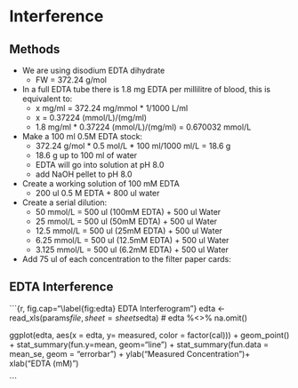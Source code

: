 # Interference # 

## Methods ##

* We are using disodium EDTA dihydrate
    * FW = 372.24 g/mol

* In a full EDTA tube there is 1.8 mg EDTA per millilitre of blood,
  this is equivalent to:
    * x mg/ml = 372.24 mg/mmol * 1/1000  L/ml
    * x = 0.37224 (mmol/L)/(mg/ml)
    * 1.8 mg/ml * 0.37224 (mmol/L)/(mg/ml) = 0.670032 mmol/L
    
* Make a 100 ml 0.5M EDTA stock:
    * 372.24 g/mol * 0.5 mol/L * 100 ml/1000 ml/L =  18.6 g
    * 18.6 g up to 100 ml of water
    * EDTA will go into solution at pH 8.0
    * add NaOH pellet to pH 8.0 
    
* Create a working solution of 100 mM EDTA
    * 200 ul 0.5 M EDTA + 800 ul water 
* Create a serial dilution:
  * 50 mmol/L = 500 ul (100mM EDTA) + 500 ul Water
  * 25 mmol/L = 500 ul (50mM EDTA) + 500 ul Water
  * 12.5 mmol/L = 500 ul (25mM EDTA) + 500 ul Water
  * 6.25 mmol/L = 500 ul (12.5mM EDTA) + 500 ul Water
  * 3.125 mmol/L = 500 ul (6.2mM EDTA) + 500 ul Water

* Add 75 ul of each concentration to the filter paper cards:

## EDTA Interference ##

```{r, fig.cap="\\label{fig:edta} EDTA Interferogram"}
edta <- read_xls(params$file, sheet = sheets$edta)
# edta %<>% na.omit()

ggplot(edta, aes(x = edta, y= measured, color = factor(cal))) +
    geom_point() +
    stat_summary(fun.y=mean, geom="line") +
    stat_summary(fun.data = mean_se, geom = "errorbar") +
    ylab("Measured Concentration")+
    xlab("EDTA (mM)")

``` 


\FloatBarrier

